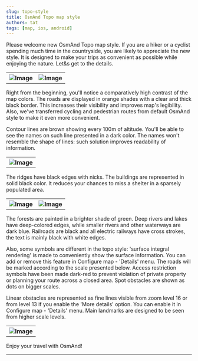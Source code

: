 ```yaml
---
slug: topo-style
title: OsmAnd Topo map style
authors: tat
tags: [map, ios, android]
---
```


Please welcome new OsmAnd Topo map style. If you are a hiker or a cyclist spending much time in the countryside, you are likely to appreciate the new style. It is designed to make your trips as convenient as possible while enjoying the nature. Let&amp;s get to the details.

<!--truncate-->

<table class="blogimage">
  <tr>
    <th><img src={require('./topo_1.jpg').default} alt="Image"/></th>
    <th><img src={require('./topo_2.jpg').default} alt="Image"/></th>
    </tr>
</table> 

<p>Right from the beginning, you'll notice a comparatively high contrast of the map colors. The roads are displayed in orange shades with a clear and thick black border. This increases their visibility and improves map's legibility. Also, we've transferred cycling and pedestrian routes from default OsmAnd style to make it even more convenient. </p>
<p>Contour lines are brown showing every 100m of altitude. You'll be able to see the names on such line presented in a dark color. The names won't resemble the shape of lines: such solution improves readability of information.</p>

<table class="blogimage">
  <tr>
    <th><img src={require('./topo_5.jpg').default} alt="Image" class="center"/></th>
    </tr>
</table> 

<p>The ridges have black edges with nicks. The buildings are represented in solid black color. It reduces your chances to miss a shelter in a sparsely populated area.</p>

<table class="blogimage">
  <tr>
    <th><img src={require('./topo_3.jpg').default} alt="Image"/></th>
    <th><img src={require('./topo_4.jpg').default} alt="Image"/></th>
    </tr>
</table> 

<p>The forests are painted in a brighter shade of green. Deep rivers and lakes have deep-colored edges, while smaller rivers and other waterways are dark blue. Railroads are black and all electric railways have cross strokes, the text is mainly black with white edges.</p>
<p>Also, some symbols are different in the topo style: 'surface integral rendering' is made to conveniently show the surface information. You can add or remove this feature in Configure map - 'Details' menu. The roads will be marked according to the scale presented below. Access restriction symbols have been made dark-red to prevent violation of private property or planning your route across a closed area. Spot obstacles are shown as dots on bigger scales.</p>
<p>Linear obstacles are represented as fine lines visible from zoom level 16 or from level 13 if you enable the 'More details' option. You can enable it in Configure map - 'Details' menu. Main landmarks are designed to be seen from higher scale levels.</p>

<table class="blogimage">
  <tr>
    <th><img src={require('./topo_6.jpg').default} alt="Image"/></th>
    </tr>
</table> 

<p>Enjoy your travel with OsmAnd!</p>

_________________________________________________

<LinksSocial/>
<LinksTelegram/>

<AndroidStore/>
<AppleStore/>